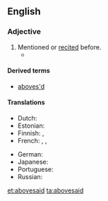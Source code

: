 ==English==

===Adjective===
{{en-adj|-}}

# Mentioned or [[recited]] before.
#* {{quote-book
|author = [[w:William Stukeley|William Stukeley]]
|title = [[s:Of the Gout|Of the Gout]]
|year = 1734
|page = 14
|publisher = J. Roberts
|passage =...which being disagreeable to the animal œconomy, is thrust out by nature, into the glands that separate the oyl '''abovesaid'''.
}}

====Derived terms====
* [[aboves'd]]

====Translations====
{{trans-top|mentioned before}}
* Dutch: {{t-|nl|bovenvermeld}}
* Estonian: {{t-|et|eelmainitud}}
* Finnish: {{t-|fi|edellä mainittu}}, {{t-|fi|yllä mainittu}}
* French: {{t+|fr|susmentionné}}, {{t+|fr|susdit}}, {{t+|fr|susnommé}}
{{trans-mid}}
* German: {{t-|de|oben erwähnt}}
* Japanese: {{t-|ja|上述の|tr=jōjutsu no}}
* Portuguese: {{t|pt|sobredito|m}}
* Russian: {{t+|ru|вышеуказанный|sc=Cyrl|tr=vyšeukázannyj}}
{{trans-bottom}}

[[et:abovesaid]]
[[ta:abovesaid]]